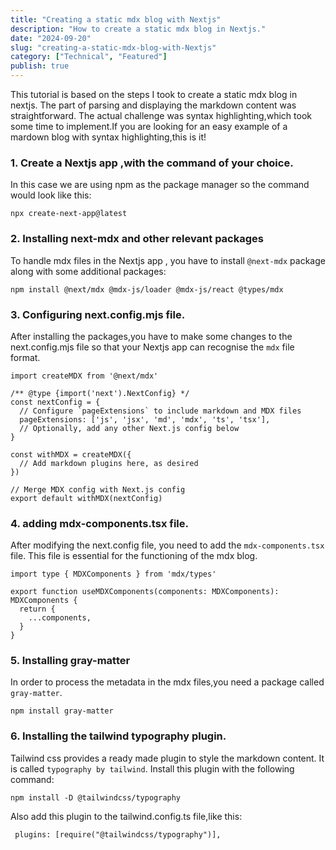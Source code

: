 ```yaml
---
title: "Creating a static mdx blog with Nextjs"
description: "How to create a static mdx blog in Nextjs."
date: "2024-09-20"
slug: "creating-a-static-mdx-blog-with-Nextjs"
category: ["Technical", "Featured"]
publish: true
---
```


This tutorial is based on the steps I took to create a static mdx blog in nextjs. The part of parsing and displaying the markdown
content was straightforward. The actual challenge was syntax highlighting,which took some time to implement.If you are looking for
an easy example of a mardown blog with syntax highlighting,this is it!

### 1. Create a Nextjs app ,with the command of your choice.

In this case we are using npm as the package manager so the command
would look like this:

```
npx create-next-app@latest
```

### 2. Installing next-mdx and other relevant packages

To handle mdx files in the Nextjs app , you have to install `@next-mdx` package along with some additional packages:

```
npm install @next/mdx @mdx-js/loader @mdx-js/react @types/mdx
```

### 3. Configuring next.config.mjs file.

After installing the packages,you have to make some changes to the next.config.mjs file so that your Nextjs app can recognise
the `mdx` file format.

```
import createMDX from '@next/mdx'

/** @type {import('next').NextConfig} */
const nextConfig = {
  // Configure `pageExtensions` to include markdown and MDX files
  pageExtensions: ['js', 'jsx', 'md', 'mdx', 'ts', 'tsx'],
  // Optionally, add any other Next.js config below
}

const withMDX = createMDX({
  // Add markdown plugins here, as desired
})

// Merge MDX config with Next.js config
export default withMDX(nextConfig)
```

### 4. adding mdx-components.tsx file.

After modifying the next.config file, you need to add the `mdx-components.tsx` file. This file is essential for the functioning
of the mdx blog.

```
import type { MDXComponents } from 'mdx/types'

export function useMDXComponents(components: MDXComponents): MDXComponents {
  return {
    ...components,
  }
}
```

### 5. Installing gray-matter

In order to process the metadata in the mdx files,you need a package called `gray-matter`.

```
npm install gray-matter
```

### 6. Installing the tailwind typography plugin.

Tailwind css provides a ready made plugin to style the markdown content. It is called `typography by tailwind`. Install this plugin
with the following command:

```
npm install -D @tailwindcss/typography
```

Also add this plugin to the tailwind.config.ts file,like this:

```
 plugins: [require("@tailwindcss/typography")],
```
